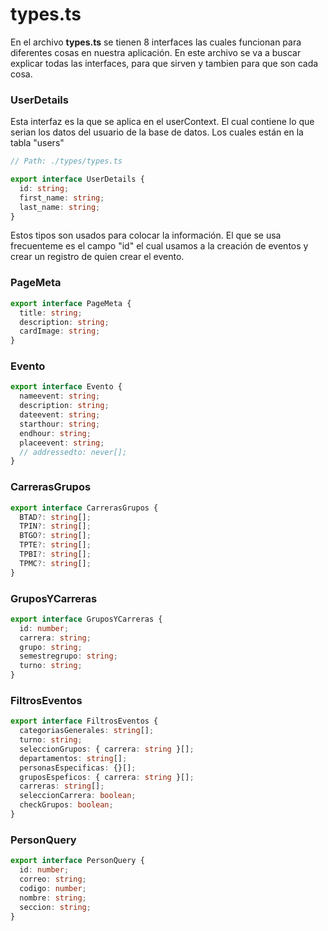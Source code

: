 # types.ts

En el archivo **types.ts** se tienen 8 interfaces las cuales funcionan para diferentes cosas en nuestra aplicación.
En este archivo se va a buscar explicar todas las interfaces, para que sirven y tambien para que son cada cosa.

### UserDetails

Esta interfaz es la que se aplica en el userContext. El cual contiene lo que serian los datos del usuario de la base de datos. Los cuales están en la tabla "users"

```ts
// Path: ./types/types.ts

export interface UserDetails {
  id: string;
  first_name: string;
  last_name: string;
}
```

Estos tipos son usados para colocar la información. El que se usa frecuenteme es el campo "id" el cual usamos a la creación de eventos y crear un registro de quien crear el evento.

### PageMeta

```ts
export interface PageMeta {
  title: string;
  description: string;
  cardImage: string;
}
```

### Evento

```ts
export interface Evento {
  nameevent: string;
  description: string;
  dateevent: string;
  starthour: string;
  endhour: string;
  placeevent: string;
  // addressedto: never[];
}
```

### CarrerasGrupos

```ts
export interface CarrerasGrupos {
  BTAD?: string[];
  TPIN?: string[];
  BTGO?: string[];
  TPTE?: string[];
  TPBI?: string[];
  TPMC?: string[];
}
```

### GruposYCarreras

```ts
export interface GruposYCarreras {
  id: number;
  carrera: string;
  grupo: string;
  semestregrupo: string;
  turno: string;
}
```

### FiltrosEventos

```ts
export interface FiltrosEventos {
  categoriasGenerales: string[];
  turno: string;
  seleccionGrupos: { carrera: string }[];
  departamentos: string[];
  personasEspecificas: {}[];
  gruposEspeficos: { carrera: string }[];
  carreras: string[];
  seleccionCarrera: boolean;
  checkGrupos: boolean;
}
```

### PersonQuery

```ts
export interface PersonQuery {
  id: number;
  correo: string;
  codigo: number;
  nombre: string;
  seccion: string;
}
```
